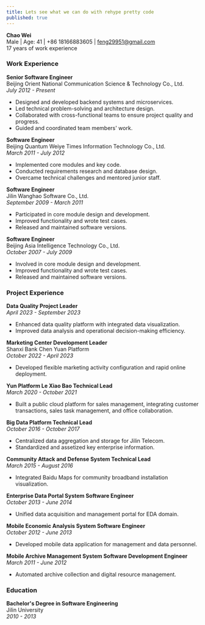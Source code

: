 ```yaml
---
title: Lets see what we can do with rehype pretty code
published: true
---
```


**Chao Wei**  
Male | Age: 41 | +86 18166883605 | feng29951@gmail.com  
17 years of work experience


### Work Experience

**Senior Software Engineer**  
Beijing Orient National Communication Science & Technology Co., Ltd.  
*July 2012 - Present*  
- Designed and developed backend systems and microservices.
- Led technical problem-solving and architecture design.
- Collaborated with cross-functional teams to ensure project quality and progress.
- Guided and coordinated team members' work.

**Software Engineer**  
Beijing Quantum Weiye Times Information Technology Co., Ltd.  
*March 2011 - July 2012*  
- Implemented core modules and key code.
- Conducted requirements research and database design.
- Overcame technical challenges and mentored junior staff.

**Software Engineer**  
Jilin Wanghao Software Co., Ltd.  
*September 2009 - March 2011*  
- Participated in core module design and development.
- Improved functionality and wrote test cases.
- Released and maintained software versions.

**Software Engineer**  
Beijing Asia Intelligence Technology Co., Ltd.  
*October 2007 - July 2009*  
- Involved in core module design and development.
- Improved functionality and wrote test cases.
- Released and maintained software versions.


### Project Experience

**Data Quality Project Leader**  
*April 2023 - September 2023*  
- Enhanced data quality platform with integrated data visualization.
- Improved data analysis and operational decision-making efficiency.

**Marketing Center Development Leader**  
Shanxi Bank Chen Yuan Platform  
*October 2022 - April 2023*  
- Developed flexible marketing activity configuration and rapid online deployment.

**Yun Platform Le Xiao Bao Technical Lead**  
*March 2020 - October 2021*  
- Built a public cloud platform for sales management, integrating customer transactions, sales task management, and office collaboration.

**Big Data Platform Technical Lead**  
*October 2016 - October 2017*  
- Centralized data aggregation and storage for Jilin Telecom.
- Standardized and assetized key enterprise information.

**Community Attack and Defense System Technical Lead**  
*March 2015 - August 2016*  
- Integrated Baidu Maps for community broadband installation visualization.

**Enterprise Data Portal System Software Engineer**  
*October 2013 - June 2014*  
- Unified data acquisition and management portal for EDA domain.

**Mobile Economic Analysis System Software Engineer**  
*October 2012 - June 2013*  
- Developed mobile data application for management and data personnel.

**Mobile Archive Management System Software Development Engineer**  
*March 2011 - June 2012*  
- Automated archive collection and digital resource management.


### Education

**Bachelor's Degree in Software Engineering**  
Jilin University  
*2010 - 2013*


